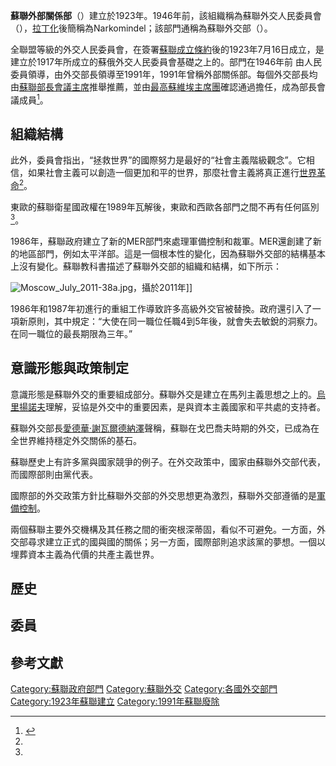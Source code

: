 '''蘇聯外部關係部'''（{{lang-ru|Министерство внешних сношений СССР}}）建立於1923年。1946年前，該組織稱為蘇聯外交人民委員會（{{lang|ru|Народный комиссариат по иностранным делам}}），[[拉丁化|拉丁化]]後簡稱為Narkomindel；該部門通稱為蘇聯外交部（{{lang|ru|Министерство иностранных дел}}）。

全聯盟等級的外交人民委員會，在簽署[[蘇聯成立條約|蘇聯成立條約]]後的1923年7月16日成立，是建立於1917年所成立的蘇俄外交人民委員會基礎之上的。部門在1946年前 由人民委員領導，由外交部長領導至1991年，1991年曾稱外部關係部。每個外交部長均由[[蘇聯部長會議主席|蘇聯部長會議主席]]推舉推薦，並由[[蘇聯最高蘇維埃|最高蘇維埃]][[蘇聯最高蘇維埃主席團|主席團]]確認通過擔任，成為部長會議成員<ref name="#1">{{cite book | author1 = Feldbrugge, Ferdinand Joseph Maria | author2 = Pieter van den Berg, Gerard | author3 = Simons, William B. | lastauthoramp = yes | title = Encyclopedia of Soviet law | location =  | publisher = [[Brill_Publishers|Brill Publishers]] | year = 1985 | volume =  | pages = 515 | url = https://books.google.com/books?id=j7gBESqTciYC&dq | isbn = 90-247-3075-9 | access-date = 2020-05-11 | archive-date = 2018-08-23 | archive-url = https://web.archive.org/web/20180823004250/https://books.google.com/books?id=j7gBESqTciYC&dq | dead-url = no }}</ref>。

==組織結構==
此外，委員會指出，“拯救世界”的國際努力是最好的“社會主義階級觀念”。它相信，如果社會主義可以創造一個更加和平的世界，那麼社會主義將真正進行[[世界革命|世界革命]]<ref name="fiftyfive"/>。

東歐的蘇聯衛星國政權在1989年瓦解後，東歐和西歐各部門之間不再有任何區別<ref name="#1"/>。

1986年，蘇聯政府建立了新的MER部門來處理軍備控制和裁軍。MER還創建了新的地區部門，例如太平洋部。這是一個根本性的變化，因為蘇聯外交部的結構基本上沒有變化。蘇聯教科書描述了蘇聯外交部的組織和結構，如下所示：

[[File:Moscow_July_2011-38a.jpg|thumb]]，攝於2011年]]

1986年和1987年初進行的重組工作導致許多高級外交官被替換。政府還引入了一項新原則，其中規定：“大使在同一職位任職4到5年後，就會失去敏銳的洞察力。在同一職位的最長期限為三年。”
==意識形態與政策制定==
意識形態是蘇聯外交的重要組成部分。蘇聯外交是建立在馬列主義思想之上的。[[列寧|烏里揚諾夫]]理解，妥協是外交中的重要因素，是與資本主義國家和平共處的支持者。

蘇聯外交部長[[愛德華·謝瓦爾德納澤|愛德華·謝瓦爾德納澤]]聲稱，蘇聯在戈巴喬夫時期的外交，已成為在全世界維持穩定外交關係的基石。

蘇聯歷史上有許多黨與國家競爭的例子。在外交政策中，國家由蘇聯外交部代表，而國際部則由黨代表。

國際部的外交政策方針比蘇聯外交部的外交思想更為激烈，蘇聯外交部遵循的是[[軍備控制|軍備控制]]。

兩個蘇聯主要外交機構及其任務之間的衝突根深蒂固，看似不可避免。一方面，外交部尋求建立正式的國與國的關係；另一方面，國際部則追求該黨的夢想。一個以埋葬資本主義為代價的共產主義世界。

==歷史==
==委員==
==參考文獻==

[[Category:蘇聯政府部門|Category:蘇聯政府部門]]
[[Category:蘇聯外交|Category:蘇聯外交]]
[[Category:各國外交部門|Category:各國外交部門]]
[[Category:1923年蘇聯建立|Category:1923年蘇聯建立]]
[[Category:1991年蘇聯廢除|Category:1991年蘇聯廢除]]